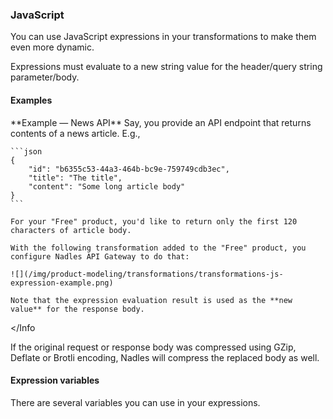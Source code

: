 

### JavaScript

You can use JavaScript expressions in your transformations to make them even more dynamic.

Expressions must evaluate to a new string value for the header/query string parameter/body.

#### Examples

<Info>
    **Example — News API**
    Say, you provide an API endpoint that returns contents of a news article. E.g.,

    ```json
    {
        "id": "b6355c53-44a3-464b-bc9e-759749cdb3ec",
        "title": "The title",
        "content": "Some long article body"
    }
    ```

    For your "Free" product, you'd like to return only the first 120 characters of article body.

    With the following transformation added to the "Free" product, you configure Nadles API Gateway to do that:

    ![](/img/product-modeling/transformations/transformations-js-expression-example.png)

    Note that the expression evaluation result is used as the **new value** for the response body.
</Info


<Note>
    If the original request or response body was compressed using GZip, Deflate or Brotli encoding, Nadles will compress the replaced body as well.
</Note>


#### Expression variables

There are several variables you can use in your expressions.
